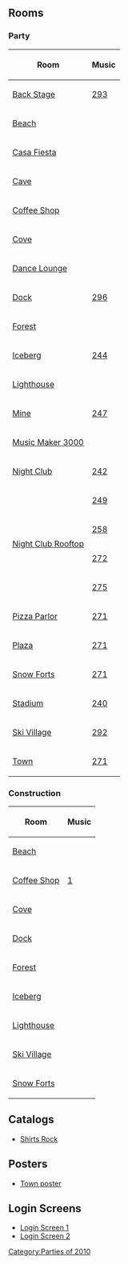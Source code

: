 

==Rooms==
===Party===
{|class="wikitable" style="margin: 1em auto;"
!Room!!Music
|-
|[[Media:RoomsParty3-MusicJam2010.swf|Back Stage]]||[[Media:Music293.swf|293]]
|-
|[[Media:RoomsBeach-MusicJam2010.swf|Beach]]||{{n/a}}
|-
|[[Media:RoomsParty4-MusicJam2010.swf|Casa Fiesta]]||{{n/a}}
|-
|[[Media:RoomsCave-MusicJam2010.swf|Cave]]||{{n/a}}
|-
|[[Media:RoomsCoffee-MusicJam2010.swf|Coffee Shop]]||{{n/a}}
|-
|[[Media:RoomsCove-MusicJam2010.swf|Cove]]||{{n/a}}
|-
|[[Media:RoomsLounge-MusicJam2010.swf|Dance Lounge]]||{{n/a|?}}
|-
|[[Media:RoomsDock-MusicJam2010.swf|Dock]]||[[Media:Music296.swf|296]]
|-
|[[Media:RoomsForest-MusicJam2010.swf|Forest]]||{{n/a}}
|-
|[[Media:RoomsBerg-MusicJam2010.swf|Iceberg]]||[[Media:Music244.swf|244]]
|-
|[[Media:RoomsLight-MusicJam2010.swf|Lighthouse]]||{{n/a}}
|-
|[[Media:RoomsMine-MusicJam2010.swf|Mine]]||[[Media:Music247.swf|247]]
|-
|[[Media:RoomsParty-MusicJam2010.swf|Music Maker 3000]]||{{n/a}}
|-
|[[Media:RoomsDance-MusicJam2010.swf|Night Club]]||[[Media:Music242.swf|242]]
|-
|rowspan="4"|[[Media:RoomsParty2-MusicJam2010.swf|Night Club Rooftop]]||[[Media:Music249.swf|249]]
|-
|[[Media:Music258.swf|258]]
|-
|[[Media:Music272.swf|272]]
|-
|[[Media:Music275.swf|275]]
|-
|[[Media:RoomsPizza-MusicJam2010.swf|Pizza Parlor]]||[[Media:Music271.swf|271]]
|-
|[[Media:RoomsPlaza-MusicJam2010.swf|Plaza]]||[[Media:Music271.swf|271]]
|-
|[[Media:RoomsForts-MusicJam2010.swf|Snow Forts]]||[[Media:Music271.swf|271]]
|-
|[[Media:RoomsRink-MusicJam2010.swf|Stadium]]||[[Media:Music240.swf|240]]
|-
|[[Media:RoomsVillage-MusicJam2010.swf|Ski Village]]||[[Media:Music292.swf|292]]
|-
|[[Media:RoomsTown-MusicJam2010.swf|Town]]||[[Media:Music271.swf|271]]
|}

===Construction===
{|class="wikitable" style="margin: 1em auto;"
!Room!!Music
|-
|[[Media:RoomsBeach-MusicJam2010Pre.swf|Beach]]||{{n/a}}
|-
|[[Media:RoomsCoffee-MusicJam2010Pre.swf|Coffee Shop]]||[[Media:Music1.swf|1]]
|-
|[[Media:RoomsCove-MusicJam2010Pre.swf|Cove]]||{{n/a}}
|-
|[[Media:RoomsDock-MusicJam2010Pre.swf|Dock]]||{{n/a}}
|-
|[[Media:RoomsForest-MusicJam2010Pre.swf|Forest]]||{{n/a}}
|-
|[[Media:RoomsBerg-MusicJam2010Pre.swf|Iceberg]]||{{n/a}}
|-
|[[Media:RoomsLight-MusicJam2010Pre.swf|Lighthouse]]||{{n/a}}
|-
|[[Media:RoomsVillage-MusicJam2010Pre.swf|Ski Village]]||{{n/a}}
|-
|[[Media:RoomsForts-MusicJam2010Pre.swf|Snow Forts]]||{{n/a}}
|}

==Catalogs==
*[[Media:MusicJam2010Merch.swf|Shirts Rock]]

==Posters==
*[[Media:MusicJam2010TownPoster.swf|Town poster]]

==Login Screens==
*[[Media:LoginMusicJam2010(1).swf|Login Screen 1]]
*[[Media:LoginMusicJam2010(2).swf|Login Screen 2]]

{{Parties}}
[[Category:Parties of 2010]]